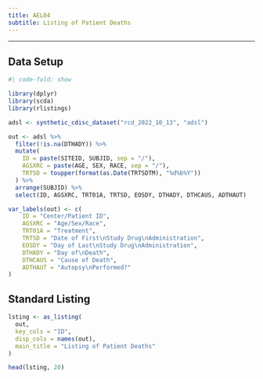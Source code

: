 ```yaml
---
title: AEL04
subtitle: Listing of Patient Deaths
---
```


------------------------------------------------------------------------

::: panel-tabset
## Data Setup

```r
#| code-fold: show

library(dplyr)
library(scda)
library(rlistings)

adsl <- synthetic_cdisc_dataset("rcd_2022_10_13", "adsl")

out <- adsl %>%
  filter(!is.na(DTHADY)) %>%
  mutate(
    ID = paste(SITEID, SUBJID, sep = "/"),
    AGSXRC = paste(AGE, SEX, RACE, sep = "/"),
    TRTSD = toupper(format(as.Date(TRTSDTM), "%d%b%Y"))
  ) %>%
  arrange(SUBJID) %>%
  select(ID, AGSXRC, TRT01A, TRTSD, EOSDY, DTHADY, DTHCAUS, ADTHAUT)

var_labels(out) <- c(
    ID = "Center/Patient ID",
    AGSXRC = "Age/Sex/Race",
    TRT01A = "Treatment",
    TRTSD = "Date of First\nStudy Drug\nAdministration",
    EOSDY = "Day of Last\nStudy Drug\nAdministration",
    DTHADY = "Day of\nDeath",
    DTHCAUS = "Cause of Death",
    ADTHAUT = "Autopsy\nPerformed?"
)
```

## Standard Listing

```r
lsting <- as_listing(
  out,
  key_cols = "ID",
  disp_cols = names(out),
  main_title = "Listing of Patient Deaths"
)

head(lsting, 20)
```
:::
